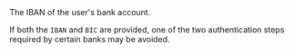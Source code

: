 <ParamField body="IBAN" type="string">
The IBAN of the user's bank account.

If both the `IBAN` and `BIC` are provided, one of the two authentication steps required by certain banks may be avoided.
</ParamField>